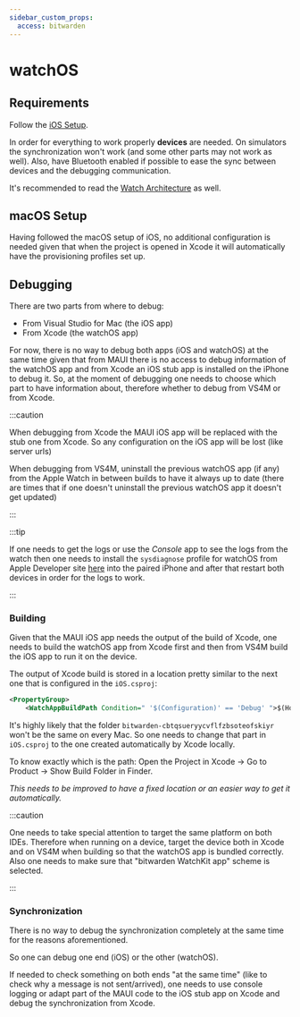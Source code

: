```yaml
---
sidebar_custom_props:
  access: bitwarden
---
```


# watchOS

## Requirements

Follow the [iOS Setup](../ios/index.mdx).

In order for everything to work properly **devices** are needed. On simulators the synchronization
won't work (and some other parts may not work as well). Also, have Bluetooth enabled if possible to
ease the sync between devices and the debugging communication.

It's recommended to read the [Watch Architecture](../../../../architecture/mobile-clients/watchOS)
as well.

## macOS Setup

Having followed the macOS setup of iOS, no additional configuration is needed given that when the
project is opened in Xcode it will automatically have the provisioning profiles set up.

## Debugging

There are two parts from where to debug:

- From Visual Studio for Mac (the iOS app)
- From Xcode (the watchOS app)

For now, there is no way to debug both apps (iOS and watchOS) at the same time given that from MAUI
there is no access to debug information of the watchOS app and from Xcode an iOS stub app is
installed on the iPhone to debug it. So, at the moment of debugging one needs to choose which part
to have information about, therefore whether to debug from VS4M or from Xcode.

:::caution

When debugging from Xcode the MAUI iOS app will be replaced with the stub one from Xcode. So any
configuration on the iOS app will be lost (like server urls)

When debugging from VS4M, uninstall the previous watchOS app (if any) from the Apple Watch in
between builds to have it always up to date (there are times that if one doesn't uninstall the
previous watchOS app it doesn't get updated)

:::

:::tip

If one needs to get the logs or use the _Console_ app to see the logs from the watch then one needs
to install the `sysdiagnose` profile for watchOS from Apple Developer site
[here](https://developer.apple.com/bug-reporting/profiles-and-logs/?name=sysdiagnose) into the
paired iPhone and after that restart both devices in order for the logs to work.

:::

### Building

Given that the MAUI iOS app needs the output of the build of Xcode, one needs to build the watchOS
app from Xcode first and then from VS4M build the iOS app to run it on the device.

The output of Xcode build is stored in a location pretty similar to the next one that is configured
in the `iOS.csproj`:

```xml
<PropertyGroup>
    <WatchAppBuildPath Condition=" '$(Configuration)' == 'Debug' ">$(Home)/Library/Developer/Xcode/DerivedData/bitwarden-cbtqsueryycvflfzbsoteofskiyr/Build/Products</WatchAppBuildPath>
```

It's highly likely that the folder `bitwarden-cbtqsueryycvflfzbsoteofskiyr` won't be the same on
every Mac. So one needs to change that part in `iOS.csproj` to the one created automatically by
Xcode locally.

To know exactly which is the path: Open the Project in Xcode -> Go to Product -> Show Build Folder
in Finder.

_This needs to be improved to have a fixed location or an easier way to get it automatically._

:::caution

One needs to take special attention to target the same platform on both IDEs. Therefore when running
on a device, target the device both in Xcode and on VS4M when building so that the watchOS app is
bundled correctly. Also one needs to make sure that "bitwarden WatchKit app" scheme is selected.

:::

### Synchronization

There is no way to debug the synchronization completely at the same time for the reasons
aforementioned.

So one can debug one end (iOS) or the other (watchOS).

If needed to check something on both ends "at the same time" (like to check why a message is not
sent/arrived), one needs to use console logging or adapt part of the MAUI code to the iOS stub app
on Xcode and debug the synchronization from Xcode.
